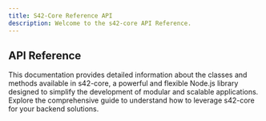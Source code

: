 ```yaml
---
title: S42-Core Reference API
description: Welcome to the s42-core API Reference.
---
```


## API Reference

<CardGrid stagger>
	<Card>
	This documentation provides detailed information about the classes and methods available in s42-core, a powerful and flexible Node.js library designed to simplify the development of modular and scalable applications. Explore the comprehensive guide to understand how to leverage s42-core for your backend solutions.
	</Card>
</CardGrid>